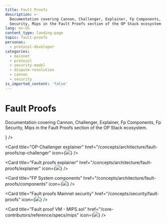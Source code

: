 ```yaml
---
title: Fault Proofs
description: >-
  Documentation covering Cannon, Challenger, Explainer, Fp Components, Fp
  Security, Mips in the Fault Proofs section of the OP Stack ecosystem.
lang: en-US
content_type: landing-page
topic: fault-proofs
personas:
  - protocol-developer
categories:
  - mainnet
  - protocol
  - security-model
  - dispute-resolution
  - cannon
  - security
is_imported_content: 'false'
---
```



# Fault Proofs

Documentation covering Cannon, Challenger, Explainer, Fp Components, Fp Security, Mips in the Fault Proofs section of the OP Stack ecosystem.

<Cards>
  <Card title="Fault proof VM - Cannon" href="/concepts/architecture/fault-proofs/cannon" icon={<img src="/img/icons/shapes.svg" />} />

  <Card title="OP-Challenger explainer" href="/concepts/architecture/fault-proofs/op-challenger" icon={<img src="/img/icons/shapes.svg" />} />

  <Card title="Fault proofs explainer" href="/concepts/architecture/fault-proofs/explainer" icon={<img src="/img/icons/shapes.svg" />} />

  <Card title="FP System components" href="/concepts/architecture/fault-proofs/components" icon={<img src="/img/icons/shapes.svg" />} />

  <Card title="Fault proofs Mainnet security" href="/concepts/security/fault-proofs" icon={<img src="/img/icons/shapes.svg" />} />

  <Card title="Fault proof VM - MIPS.sol" href="/core-contributors/reference/specs/mips" icon={<img src="/img/icons/shapes.svg" />} />
</Cards>
